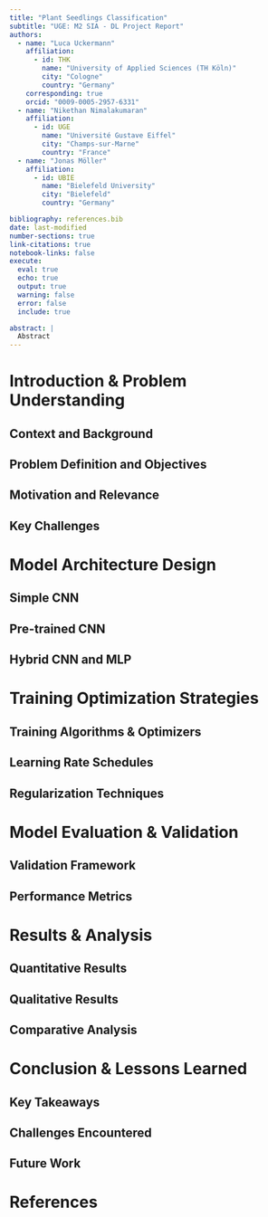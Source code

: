 ```yaml
---
title: "Plant Seedlings Classification"
subtitle: "UGE: M2 SIA - DL Project Report"
authors:
  - name: "Luca Uckermann"
    affiliation:
      - id: THK
        name: "University of Applied Sciences (TH Köln)"
        city: "Cologne"
        country: "Germany"
    corresponding: true
    orcid: "0009-0005-2957-6331"
  - name: "Nikethan Nimalakumaran"
    affiliation:
      - id: UGE
        name: "Université Gustave Eiffel"
        city: "Champs-sur-Marne"
        country: "France"
  - name: "Jonas Möller"
    affiliation:
      - id: UBIE
        name: "Bielefeld University"
        city: "Bielefeld"
        country: "Germany"

bibliography: references.bib
date: last-modified
number-sections: true
link-citations: true
notebook-links: false
execute: 
  eval: true
  echo: true
  output: true
  warning: false
  error: false
  include: true

abstract: |
  Abstract
---
```


# Introduction & Problem Understanding

## Context and Background


## Problem Definition and Objectives


## Motivation and Relevance

## Key Challenges


# Model Architecture Design

## Simple CNN

## Pre-trained CNN

## Hybrid CNN and MLP

# Training Optimization Strategies

## Training Algorithms & Optimizers

## Learning Rate Schedules

## Regularization Techniques

# Model Evaluation & Validation

## Validation Framework

## Performance Metrics

# Results & Analysis

## Quantitative Results

## Qualitative Results

## Comparative Analysis

# Conclusion & Lessons Learned

## Key Takeaways

## Challenges Encountered

## Future Work

# References

::: {#refs}
:::